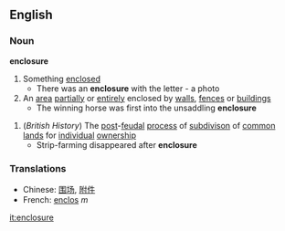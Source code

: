 ==English==
===Noun===
'''enclosure'''
#Something [[enclose]]d
#* There was an '''enclosure''' with the letter - a photo
#An [[area]] [[partially]] or [[entirely]] enclosed by [[wall]]s, [[fence]]s or [[building]]s
#* The winning horse was first into the unsaddling '''enclosure'''
{{wikipedia}}
#(''British History'') The [[post]]-[[feudal]] [[process]] of [[subdivison]] of [[common]] [[land]]s for [[individual]] [[ownership]]
#* Strip-farming disappeared after '''enclosure'''

===Translations===
*Chinese: [[围场]], [[附件]]
*French: [[enclos]] ''m''

[[it:enclosure]]